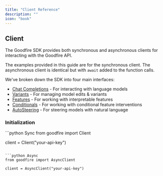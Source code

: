 ```yaml
---
title: "Client Reference"
description: ""
icon: "book"
---
```


## Client

The Goodfire SDK provides both synchronous and asynchronous clients for interacting with the Goodfire API.

The examples provided in this guide are for the synchronous client. The asynchronous client is identical but with `await` added to the function calls.

We've broken down the SDK into four main interfaces:

- [Chat Completions](/sdk-reference/chat) - For interacting with language models
- [Variants](/sdk-reference/variants) - For managing model edits & variants
- [Features](/sdk-reference/features) - For working with interpretable features
- [Conditionals](/sdk-reference/conitionals) - For working with conditional feature interventions
- [AutoSteering](/sdk-reference/autosteer) - For steering models with natural language

### Initialization

<CodeGroup>
```python Sync
from goodfire import Client

client = Client("your-api-key")

````

```python Async
from goodfire import AsyncClient

client = AsyncClient("your-api-key")

````

</CodeGroup>
